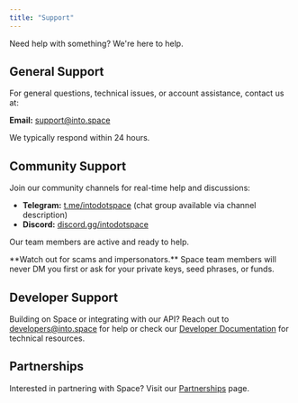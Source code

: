 ```yaml
---
title: "Support"
---
```


Need help with something? We're here to help.

## General Support

For general questions, technical issues, or account assistance, contact us at:

**Email:** [support@into.space](mailto:support@into.space)

We typically respond within 24 hours.

## Community Support

Join our community channels for real-time help and discussions:

- **Telegram:** [t.me/intodotspace](https://t.me/intodotspace) (chat group available via channel description)
- **Discord:** [discord.gg/intodotspace](https://discord.gg/intodotspace)

Our team members are active and ready to help.

<Warning>
  **Watch out for scams and impersonators.** Space team members will never DM you first or ask for your private keys, seed phrases, or funds.
</Warning>

## Developer Support

Building on Space or integrating with our API? Reach out to [developers@into.space](mailto:developers@into.space) for help or check our [Developer Documentation](/dev/architecture/clob-and-order-matching) for technical resources.

## Partnerships

Interested in partnering with Space? Visit our [Partnerships](/doc/resources/partnerships) page.